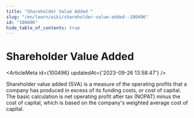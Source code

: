 ```yaml
---
title: "Shareholder Value Added "
slug: "/en/learn/wiki/shareholder-value-added--100496"
id: "100496"
hide_table_of_contents: true
---
```



# Shareholder Value Added 

<ArticleMeta id={100496} updatedAt={'2023-09-26 13:58:47'} />
<div className='border-solid border-b border-t-0 my-4 border-[var(--ifm-color-gray-300)]' />

Shareholder value added (SVA) is a measure of the operating profits that a company has produced in excess of its funding costs, or cost of capital. The basic calculation is net operating profit after tax (NOPAT) minus the cost of capital, which is based on the company's weighted average cost of capital.
